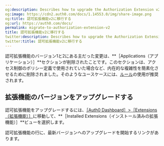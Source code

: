 ```yaml
---
og:description: Describes how to upgrade the Authorization Extension v2.
og:image: https://cdn2.auth0.com/docs/1.14553.0/img/share-image.png
og:title: 認可拡張機能v2に移行する
og:url: https://auth0.com/docs/
permalink: migrate-to-authorization-extension-v2
title: 認可拡張機能v2に移行する
twitter:description: Describes how to upgrade the Authorization Extension v2.
twitter:title: 認可拡張機能v2に移行する
---
```






認可拡張機能のバージョン1と2にある主だった変更は、**［Applications（アプリケーション）］**セクションが削除されたことです。このセクションは、アクセス制御のポリシー定義で使用されていた場合など、内在的な複雑性を簡素化させるために削除されました。そのようなユースケースには、[ルール](/rules)の使用が推奨されます。

## 拡張機能のバージョンをアップグレードする

認可拡張機能をアップグレードするには、[［Auth0 Dashboard］>［Extensions（拡張機能）］](%24%7Bmanage_url%7D/#/extensions)に移動して、**［Installed Extensions（インストール済みの拡張機能）］**ビューを選択します。

認可拡張機能の行に、最新バージョンへのアップグレードを開始するリンクがあります。